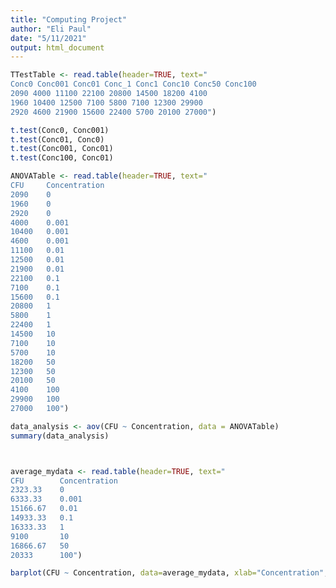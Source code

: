 ---
title: "Computing Project"
author: "Eli Paul"
date: "5/11/2021"
output: html_document
---

```{r}
TTestTable <- read.table(header=TRUE, text="
Conc0 Conc001 Conc01 Conc_1 Conc1 Conc10 Conc50 Conc100
2090 4000 11100 22100 20800 14500 18200 4100
1960 10400 12500 7100 5800 7100 12300 29900
2920 4600 21900 15600 22400 5700 20100 27000")

t.test(Conc0, Conc001)
t.test(Conc01, Conc0)
t.test(Conc001, Conc01)
t.test(Conc100, Conc01)

ANOVATable <- read.table(header=TRUE, text="
CFU     Concentration
2090    0
1960    0
2920    0
4000    0.001
10400   0.001
4600    0.001
11100   0.01
12500   0.01
21900   0.01
22100   0.1
7100    0.1
15600   0.1
20800   1
5800    1
22400   1
14500   10
7100    10
5700    10
18200   50
12300   50
20100   50
4100    100
29900   100
27000   100")

data_analysis <- aov(CFU ~ Concentration, data = ANOVATable)
summary(data_analysis)



average_mydata <- read.table(header=TRUE, text="
CFU        Concentration
2323.33    0
6333.33    0.001
15166.67   0.01
14933.33   0.1
16333.33   1
9100       10
16866.67   50
20333      100")

barplot(CFU ~ Concentration, data=average_mydata, xlab="Concentration", ylab="CFU")

```


